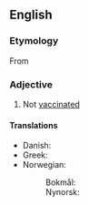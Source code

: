 ==English==

===Etymology===
From {{prefix|en|un|vaccinated}}

===Adjective===
{{en-adj|-}}

# Not [[vaccinated]]

====Translations====
{{trans-top|not vaccinated}}
* Danish: {{t|da|uvaccineret}}
* Greek: {{t+|el|αμπόλιαστος}}
* Norwegian:
*: Bokmål: {{t|nb|uvaksinert}}
*: Nynorsk: {{t|nn|uvaksinert}}
{{trans-mid}}
{{trans-bottom}}